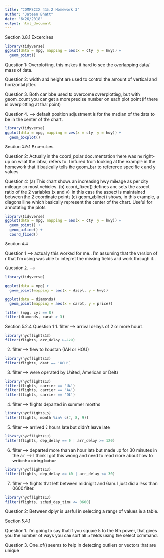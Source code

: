 ```yaml
---
title: "COMPSCIX 415.2 Homework 3"
author: "Jateen Bhatt"
date: "6/26/2018"
output: html_document
---
```


Section 3.8.1 Excercises
```r
library(tidyverse)
ggplot(data = mpg, mapping = aes(x = cty, y = hwy)) + 
  geom_point()
```

Question 1: Overplotting, this makes it hard to see the overlapping data/ mass of data. 

Question 2: width and height are used to control the amount of vertical and horizontal jitter. 

Question 3. Both can bbe used to overcome ovrerplotting, but with geom_count you can get a more precise number on each plot point (if there is overplotting at that point)

Question 4. --> default position adjustment is for the median of the data to be in the center of the chart. 
```r
library(tidyverse)
ggplot(data = mpg, mapping = aes(x = cty, y = hwy)) + 
  geom_boxplot()
```


Section 3.9.1 Excercises

Question 2: Actually in the coord_polar documentation there was no right-up on what the labs() refers to. I infured from looking at the example in the homework that it basically tells the geom_bar to reference specific x and y values

Question 4: (a) This chart shows an increasing hwy mileage as per city mileage on most vehicles. 
(b) coord_fixed() defines and sets the aspect ratio of the 2 variables (x and y), in this case the aspect is maintained between the 2 coordinate points
(c) geom_abline() shows, in this example, a diagonal line which basically represent the center of the chart. Useful for annotating the plots

```r
library(tidyverse)
ggplot(data = mpg, mapping = aes(x = cty, y = hwy)) +
  geom_point() + 
  geom_abline() +
  coord_fixed()
```

Section 4.4

Question 1 --> actually this worked for me.. I'm assuming that the version of r that I'm using was able to intepret the missing fields and work through it..

Question 2. --> 
```r
library(tidyverse)

ggplot(data = mpg) + 
  geom_point(mapping = aes(x = displ, y = hwy))

ggplot(data = diamonds)
  geom_point(mapping = aes(x = carot, y = price))

filter (mpg, cyl == 8)
filter(diamonds, carat > 3)
```


Section 5.2.4
Question 1
1. filter ---> arrival delays of 2 or more hours
```r
library(nycflights13)
filter(flights, arr_delay >=120)
```
2. filter --> flew to houstan (IAH or HOU)
```r
library(nycflights13)
filter(flights, dest == 'HOU')
```
3. filter --> were operated by United, American or Delta
```r
library(nycflights13)
filter(flights, carrier == 'UA')
filter(flights, carrier == 'AA')
filter(flights, carrier == 'DL')
```
4. filter --> flights departed in summer months 
```r
library(nycflights13)
filter(flights, month %in% c(7, 8, 9))
```
5. filter --> arrived 2 hours late but didn't leave late
```r
library(nycflights13)
filter(flights, dep_delay == 0 | arr_delay >= 120)
```
6. filter --> departed more than an hour late but made up for 30 minutes in the air
--> I think I got this wrong and need to read more about how to write the string better
```r
library(nycflights13)
filter(flights, dep_delay >= 60 | arr_delay <= 30)
```
7. filter --> flights that left between midnight and 6am. I just did a less than 0600 filter. 
```r
library(nycflights13)
filter(flights, sched_dep_time <= 0600)
```

Question 2: Between dplyr is useful in selecting a range of values in a table.

Section 5.4.1

Question 1. I'm going to say that if you square 5 to the 5th power, that gives you the number of ways you can sort all 5 fields using the select command. 

Question 3. One_of() seems to help in detecting outliers or vectors that are unique 
